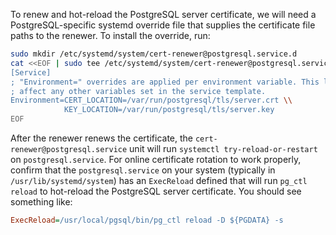 To renew and hot-reload the PostgreSQL server certificate,
we will need a PostgreSQL-specific systemd override file that supplies the certificate file paths to the renewer.
To install the override, run:

```bash
sudo mkdir /etc/systemd/system/cert-renewer@postgresql.service.d
cat <<EOF | sudo tee /etc/systemd/system/cert-renewer@postgresql.service.d/override.conf
[Service]
; "Environment=" overrides are applied per environment variable. This line does not
; affect any other variables set in the service template.
Environment=CERT_LOCATION=/var/run/postgresql/tls/server.crt \\
            KEY_LOCATION=/var/run/postgresql/tls/server.key
EOF
```

After the renewer renews the certificate, the `cert-renewer@postgresql.service` unit will run `systemctl try-reload-or-restart` on `postgresql.service`.
For online certificate rotation to work properly, confirm that the `postgresql.service` on your system (typically in `/usr/lib/systemd/system`) has an `ExecReload` defined that will run `pg_ctl reload` to hot-reload the PostgreSQL server certificate.
You should see something like:

```ini
ExecReload=/usr/local/pgsql/bin/pg_ctl reload -D ${PGDATA} -s
```
